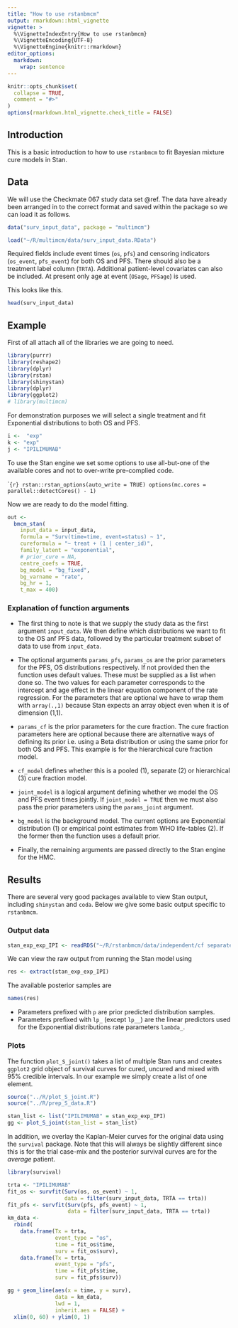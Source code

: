 ```yaml
---
title: "How to use rstanbmcm"
output: rmarkdown::html_vignette
vignette: >
  %\VignetteIndexEntry{How to use rstanbmcm}
  %\VignetteEncoding{UTF-8}
  %\VignetteEngine{knitr::rmarkdown}
editor_options: 
  markdown: 
    wrap: sentence
---
```


```r
knitr::opts_chunk$set(
  collapse = TRUE,
  comment = "#>"
)
options(rmarkdown.html_vignette.check_title = FALSE)
```

## Introduction

This is a basic introduction to how to use `rstanbmcm` to fit Bayesian mixture cure models in Stan.

## Data

We will use the Checkmate 067 study data set @ref.
The data have already been arranged in to the correct format and saved within the package so we can load it as follows.

```r
data("surv_input_data", package = "multimcm")
```

```r
load("~/R/multimcm/data/surv_input_data.RData")
```

Required fields include event times (`os`, `pfs`) and censoring indicators (`os_event`, `pfs_event`) for both OS and PFS.
There should also be a treatment label column (`TRTA`).
Additional patient-level covariates can also be included.
At present only age at event (`OSage`, `PFSage`) is used.

This looks like this.

```r
head(surv_input_data)
```

## Example

First of all attach all of the libraries we are going to need.

```r
library(purrr)
library(reshape2)
library(dplyr)
library(rstan)
library(shinystan)
library(dplyr)
library(ggplot2)
# library(multimcm)
```

For demonstration purposes we will select a single treatment and fit Exponential distributions to both OS and PFS.

```r
i <-  "exp"
k <- "exp"
j <- "IPILIMUMAB"
```

To use the Stan engine we set some options to use all-but-one of the available cores and not to over-write pre-complied code.

\``{r} rstan::rstan_options(auto_write = TRUE) options(mc.cores = parallel::detectCores() - 1)`

Now we are ready to do the model fitting.

```r
out <-
  bmcm_stan(
    input_data = input_data,
    formula = "Surv(time=time, event=status) ~ 1",
    cureformula = "~ treat + (1 | center_id)",
    family_latent = "exponential",
    # prior_cure = NA,
    centre_coefs = TRUE,
    bg_model = "bg_fixed",
    bg_varname = "rate",
    bg_hr = 1,
    t_max = 400)
```

### Explanation of function arguments

-   The first thing to note is that we supply the study data as the first argument `input_data`.
    We then define which distributions we want to fit to the OS anf PFS data, followed by the particular treatment subset of data to use from `input_data`.

-   The optional arguments `params_pfs`, `params_os` are the prior parameters for the PFS, OS distributions respectively.
    If not provided then the function uses default values.
    These must be supplied as a list when done so.
    The two values for each parameter corresponds to the intercept and age effect in the linear equation component of the rate regression.
    For the parameters that are optional we have to wrap them with `array(.,1)` because Stan expects an array object even when it is of dimension (1,1).

-   `params_cf` is the prior parameters for the cure fraction.
    The cure fraction parameters here are optional because there are alternative ways of defining its prior i.e. using a Beta distribution or using the same prior for both OS and PFS.
    This example is for the hierarchical cure fraction model.

-   `cf_model` defines whether this is a pooled (1), separate (2) or hierarchical (3) cure fraction model.

-   `joint_model` is a logical argument defining whether we model the OS and PFS event times jointly.
    If `joint_model = TRUE` then we must also pass the prior parameters using the `params_joint` argument.

-   `bg_model` is the background model.
    The current options are Exponential distribution (1) or empirical point estimates from WHO life-tables (2).
    If the former then the function uses a default prior.

-   Finally, the remaining arguments are passed directly to the Stan engine for the HMC.

## Results

There are several very good packages available to view Stan output, including `shinystan` and `coda`.
Below we give some basic output specific to `rstanbmcm`.

### Output data

```r
stan_exp_exp_IPI <- readRDS("~/R/rstanbmcm/data/independent/cf separate/bg_fixed/stan_exp_exp_IPILIMUMAB.Rds")
```

We can view the raw output from running the Stan model using

```r
res <- extract(stan_exp_exp_IPI)
```

The available posterior samples are

```r
names(res)
```

-   Parameters prefixed with `p` are prior predicted distribution samples.
-   Parameters prefixed with `lp_` (except `lp__`) are the linear predictors used for the Exponential distributions rate parameters `lambda_`.

### Plots

The function `plot_S_joint()` takes a list of multiple Stan runs and creates `ggplot2` grid object of survival curves for cured, uncured and mixed with 95% credible intervals.
In our example we simply create a list of one element.

```r
source("../R/plot_S_joint.R")
source("../R/prep_S_data.R")
```

```r
stan_list <- list("IPILIMUMAB" = stan_exp_exp_IPI)
gg <- plot_S_joint(stan_list = stan_list)
```

In addition, we overlay the Kaplan-Meier curves for the original data using the `survival` package.
Note that this will always be slightly different since this is for the trial case-mix and the posterior survival curves are for the *average* patient.

```r
library(survival)

trta <- "IPILIMUMAB"
fit_os <- survfit(Surv(os, os_event) ~ 1,
                  data = filter(surv_input_data, TRTA == trta))
fit_pfs <- survfit(Surv(pfs, pfs_event) ~ 1,
                   data = filter(surv_input_data, TRTA == trta))
km_data <-
  rbind(
    data.frame(Tx = trta,
               event_type = "os",
               time = fit_os$time,
               surv = fit_os$surv),
    data.frame(Tx = trta,
               event_type = "pfs",
               time = fit_pfs$time,
               surv = fit_pfs$surv))

gg + geom_line(aes(x = time, y = surv),
               data = km_data,
               lwd = 1,
               inherit.aes = FALSE) +
  xlim(0, 60) + ylim(0, 1)
```
